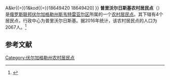 {{Infobox Settlement
| official_name = 普里沃尔日斯基农村居民点
| native_name = Приволжское сельское поселение
| settlement_type = [[农村居民点|农村居民点]]
| subdivision_type = [[国家|国家]]
| subdivision_type1 = [[州_(俄罗斯)|州]]
| subdivision_type2 = [[区_(苏联)|区]]
| subdivision_name = {{RUS}}
| subdivision_name1 = [[伏尔加格勒州|伏尔加格勒州]]
| subdivision_name2 = [[斯韦特雷亚尔区|斯韦特雷亚尔区]]
| seat_type = 行政中心
| seat = 普里沃尔日斯基
| population_as_of=2016
| population_footnotes = <ref name=stat />
| population_total = 2067
| coordinates_display = inline,title
| latd = 48.24000168 | latm =  | lats =  | latNS = N
| longd = 44.61472321 | longm =  | longs =  | longEW = E
| timezone = [[莫斯科时间|MSK]]
| utc_offset = +3
| blank_name = [[俄罗斯市政土地区划代码|OKTMO编码]]
| blank_info = [http://classif.spb.ru/classificators/view/tma.php?st{{=}}A&kr{{=}}1&kod{{=}}18649420 18649420]
}}
'''普里沃尔日斯基农村居民点'''（{{lang-ru|Приволжское сельское поселение}}）是[[俄罗斯联邦|俄罗斯联邦]][[伏尔加格勒州|伏尔加格勒州]][[斯韦特雷亚尔区|斯韦特雷亚尔区]]所属的一个[[农村居民点|农村居民点]]。其下辖有4个居民点，行政中心为普里沃尔日斯基。据2016年统计，该农村居民点的人口为2067人。<ref name=stat>{{cite web | url = http://www.gks.ru/free_doc/doc_2016/bul_dr/mun_obr2016.rar | title = Численность населения Российской Федерации по муниципальным образованиям на 1 января 2016 года | language = ru | access-date = 2016-12-20 | archive-date = 2019-05-13 | archive-url = https://web.archive.org/web/20190513150350/http://www.gks.ru/free_doc/doc_2016/bul_dr/mun_obr2016.rar | dead-url = no }}</ref>

== 参考文献 ==
{{reflist}}

{{Russia-stub}}

[[Category:伏尔加格勒州农村居民点|Category:伏尔加格勒州农村居民点]]